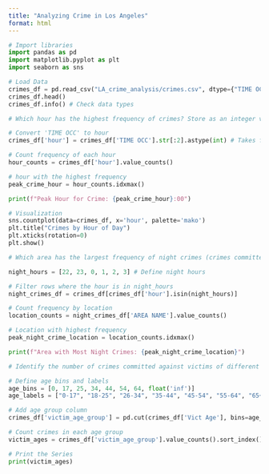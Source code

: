 ```yaml
---
title: "Analyzing Crime in Los Angeles"
format: html
---
```


```python
# Import libraries
import pandas as pd
import matplotlib.pyplot as plt
import seaborn as sns

# Load Data
crimes_df = pd.read_csv("LA_crime_analysis/crimes.csv", dtype={"TIME OCC": str}) # Ensures 'TIME OCC' column is interpreted as string data type.
crimes_df.head() 
crimes_df.info() # Check data types

```

```python
# Which hour has the highest frequency of crimes? Store as an integer variable called peak_crime_hour.

# Convert 'TIME OCC' to hour
crimes_df['hour'] = crimes_df['TIME OCC'].str[:2].astype(int) # Takes first two characters of each time entry

# Count frequency of each hour
hour_counts = crimes_df['hour'].value_counts()

# hour with the highest frequency
peak_crime_hour = hour_counts.idxmax()

print(f"Peak Hour for Crime: {peak_crime_hour}:00")

# Visualization
sns.countplot(data=crimes_df, x='hour', palette='mako')
plt.title("Crimes by Hour of Day")
plt.xticks(rotation=0)
plt.show()

```

```python
# Which area has the largest frequency of night crimes (crimes committed between 10pm and 3:59am)? Save as a string variable called peak_night_crime_location.

night_hours = [22, 23, 0, 1, 2, 3] # Define night hours

# Filter rows where the hour is in night_hours
night_crimes_df = crimes_df[crimes_df['hour'].isin(night_hours)]

# Count frequency by location
location_counts = night_crimes_df['AREA NAME'].value_counts()

# Location with highest frequency
peak_night_crime_location = location_counts.idxmax()

print(f"Area with Most Night Crimes: {peak_night_crime_location}")

```

```python
# Identify the number of crimes committed against victims of different age groups. Save as a pandas Series called victim_ages, with age group labels "0-17", "18-25", "26-34", "35-44", "45-54", "55-64", and "65+" as the index and the frequency of crimes as the values.

# Define age bins and labels
age_bins = [0, 17, 25, 34, 44, 54, 64, float('inf')]
age_labels = ["0-17", "18-25", "26-34", "35-44", "45-54", "55-64", "65+"]

# Add age group column
crimes_df['victim_age_group'] = pd.cut(crimes_df['Vict Age'], bins=age_bins, labels=age_labels, right=True)

# Count crimes in each age group
victim_ages = crimes_df['victim_age_group'].value_counts().sort_index()

# Print the Series
print(victim_ages)

```